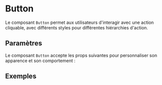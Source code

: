 
<Meta title="Components/Button" of={Button} />

# Button

Le composant `Button` permet aux utilisateurs d'interagir avec une action cliquable, avec différents styles pour différentes hiérarchies d'action.

## Paramètres

Le composant `Button` accepte les props suivantes pour personnaliser son apparence et son comportement :

<Controls />

## Exemples

<Stories />


